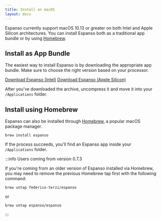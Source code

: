 ```yaml
---
title: Install on macOS
layout: docs
---
```


Espanso currently support macOS 10.13 or greater on both Intel and Apple Silicon architectures.
You can install Espanso both as a traditional app bundle or by using [Homebrew](https://brew.sh/).

## Install as App Bundle

The easiest way to install Espanso is by downloading the appropriate app bundle. 
Make sure to choose the right version based on your processor.


<div className="">
<a className="btn btn-lg mybtn mb-4" href={getStableDownloadLink("MAC_INTEL_DOWNLOAD_URL")} role="button">Download Espanso (Intel)</a>
<a className="btn btn-lg mybtn mb-4" href={getStableDownloadLink("MAC_M1_DOWNLOAD_URL")} role="button">Download Espanso (Apple Silicon)</a>
</div>

After you've downloaded the archive, uncompress it and move it into your `/Applications` folder.

## Install using Homebrew

Espanso can also be installed through [Homebrew](https://brew.sh/), a popular macOS package manager.

```
brew install espanso
```

If the process succeeds, you'll find an Espanso app inside your `/Applications` folder.

:::info Users coming from version 0.7.3

If you're coming from an older version of Espanso installed via Homebrew, you may need to remove the
previous Homebrew tap first with the following command:

```
brew untap federico-terzi/espanso
```

or 

```
brew untap espanso/espanso
```

:::
